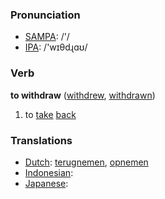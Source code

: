 === Pronunciation ===
*[[w:SAMPA|SAMPA]]: /'/
*[[w:IPA|IPA]]: /'wɪθdɻɑʊ/

=== Verb ===

'''to withdraw''' ([[withdrew]], [[withdrawn]])

# to [[take]] [[back]]

=== Translations ===
*[[Dutch]]: [[terugnemen]], [[opnemen]]
*[[Indonesian]]: [[]]
*[[Japanese]]: [[]]